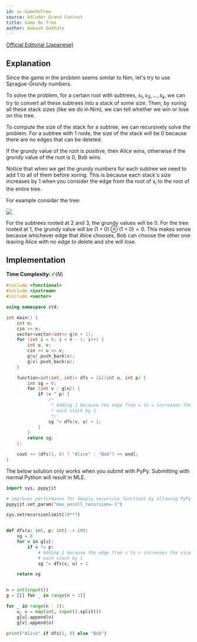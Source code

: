 ```yaml
---
id: ac-GameOnTree
source: AtCoder Grand Contest
title: Game On Tree
author: Aakash Gokhale
---
```


[Official Editorial (Japanese)](https://atcoder.jp/contests/agc017/editorial)

## Explanation

Since the game in the problem seems similar to Nim, let's try to use Sprague-Grundy numbers.

To solve the problem, for a certain root with subtrees, $s_1, s_2, ..., s_k$, we can try to convert all these subtrees into a stack of some size.
Then, by xoring all these stack sizes (like we do in Nim), we can tell whether we win or lose on this tree.

To compute the size of the stack for a subtree, we can recursively solve the problem.
For a subtree with $1$ node, the size of the stack will be $0$ because there are no edges that can be deleted.

If the grundy value of the root is positive, then Alice wins, otherwise if the grundy value of the root is $0$, Bob wins.

Notice that when we get the grundy numbers for each subtree we need to add $1$ to all of them before xoring.
This is because each stack's size increases by $1$ when you consider the edge from the root of $s_i$ to the root of the entire tree.

For example consider the tree:

![](/solutions/advanced/ac-GameOnTree/gameontree.png)

For the subtrees rooted at $2$ and $3$, the grundy values will be $0$.
For the tree rooted at $1$, the grundy value will be $(1 + 0) \oplus (1 + 0) = 0$.
This makes sense because whichever edge that Alice chooses, Bob can choose the other one leaving Alice with no edge to delete and she will lose.

## Implementation

**Time Complexity:** $\mathcal{O}(N)$

<LanguageSection>
<CPPSection>

```cpp
#include <functional>
#include <iostream>
#include <vector>

using namespace std;

int main() {
	int n;
	cin >> n;
	vector<vector<int>> g(n + 1);
	for (int i = 0; i < n - 1; i++) {
		int u, v;
		cin >> u >> v;
		g[u].push_back(v);
		g[v].push_back(u);
	}

	function<int(int, int)> dfs = [&](int u, int p) {
		int sg = 0;
		for (int v : g[u]) {
			if (v ^ p) {
				/*
				 * Adding 1 because the edge from u to v increases the size of
				 * each stack by 1
				 */
				sg ^= dfs(v, u) + 1;
			}
		}
		return sg;
	};

	cout << (dfs(1, 0) ? "Alice" : "Bob") << endl;
}
```

</CPPSection>
<PySection>

<Warning>

The below solution only works when you submit with PyPy.
Submitting with normal Python will result in MLE.

</Warning>

```py
import sys, pypyjit

# improves performance for deeply recursive functions by allowing PyPy to skip unrolling
pypyjit.set_param("max_unroll_recursion=-1")

sys.setrecursionlimit(10**7)


def dfs(u: int, p: int) -> int:
	sg = 0
	for v in g[u]:
		if v != p:
			# Adding 1 because the edge from u to v increases the size of
			# each stack by 1
			sg ^= dfs(v, u) + 1

	return sg


n = int(input())
g = [[] for _ in range(n + 1)]

for _ in range(n - 1):
	u, v = map(int, input().split())
	g[u].append(v)
	g[v].append(u)

print("Alice" if dfs(1, 0) else "Bob")
```

</PySection>
</LanguageSection>
